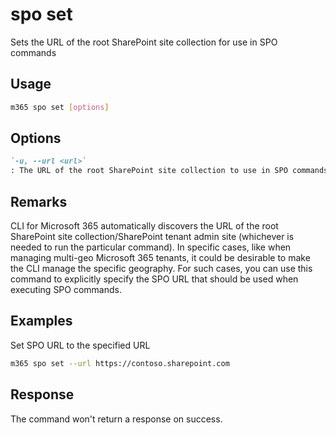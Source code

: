 
# spo set

Sets the URL of the root SharePoint site collection for use in SPO commands

## Usage

```sh
m365 spo set [options]
```

## Options

```md definition-list
`-u, --url <url>`
: The URL of the root SharePoint site collection to use in SPO commands
```

<Global />

## Remarks

CLI for Microsoft 365 automatically discovers the URL of the root SharePoint site collection/SharePoint tenant admin site (whichever is needed to run the particular command). In specific cases, like when managing multi-geo Microsoft 365 tenants, it could be desirable to make the CLI manage the specific geography. For such cases, you can use this command to explicitly specify the SPO URL that should be used when executing SPO commands.

## Examples

Set SPO URL to the specified URL

```sh
m365 spo set --url https://contoso.sharepoint.com
```

## Response

The command won't return a response on success.

